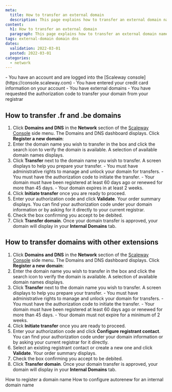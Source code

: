 ```yaml
---
meta:
  title: How to transfer an external domain
  description: This page explains how to transfer an external domain name with Scaleway Domains and DNS.
content:
  h1: How to transfer an external domain
  paragraph: This page explains how to transfer an external domain name with Scaleway Domains and DNS.
tags: external-domain domain dns
dates:
  validation: 2022-03-01
  posted: 2022-03-01
categories:
  - network
---
```


<Macro id="iam-requirements" />

<Message type="requirement">
  - You have an account and are logged into the [Scaleway console](https://console.scaleway.com)
  - You have entered your credit card information on your account
  - You have external domains
  - You have requested the authorization code to transfer your domain from your registrar
</Message>

## How to transfer .fr and .be domains

1. Click **Domains and DNS** in the **Network** section of the [Scaleway Console](https://console.scaleway.com) side menu. The Domains and DNS dashboard displays. Click **Register a new domain**:
    <Lightbox src="scaleway-register_new_domain.webp" alt="" />
2. Enter the domain name you wish to transfer in the box and click the search icon to verify the domain is available. A selection of available domain names displays.
3. Click **Transfer** next to the domain name you wish to transfer. A screen displays to help you prepare your transfer.
    <Message type="important">
        - You must have administrative rights to manage and unlock your domain for transfers.
        - You must have the authorization code to initiate the transfer.
        - Your domain must have been registered at least 60 days ago or renewed for more than 45 days.
        - Your domain expires in at least 2 weeks.
    </Message>
4. Click **Initiate transfer** once you are ready to proceed.
5. Enter your authorization code and click **Validate**. Your order summary displays.
    <Message type="tip">
     You can find your authorization code under your domain information or by asking for it directly to your current registrar.
    </Message>
6. Check the box confirming you accept to be debited.
7. Click **Transfer domain**. Once your domain transfer is approved, your domain will display in your **Internal Domains** tab.

## How to transfer domains with other extensions

1. Click **Domains and DNS** in the **Network** section of the [Scaleway Console](https://console.scaleway.com) side menu. The Domains and DNS dashboard displays. Click **Register a new domain**:
    <Lightbox src="scaleway-register_new_domain.webp" alt="" />
2. Enter the domain name you wish to transfer in the box and click the search icon to verify the domain is available. A selection of available domain names displays.
3. Click **Transfer** next to the domain name you wish to transfer. A screen displays to help you prepare your transfer.
    <Message type="important">
        - You must have administrative rights to manage and unlock your domain for transfers.
        - You must have the authorization code to initiate the transfer.
        - Your domain must have been registered at least 60 days ago or renewed for more than 45 days.
        - Your domain must not expire for a minimum of 2 weeks.
    </Message>
4. Click **Initiate transfer** once you are ready to proceed.
5. Enter your authorization code and click **Configure registrant contact**.
    <Message type="tip">
     You can find your authorization code under your domain information or by asking your current registrar for it directly.
    </Message>
6. Select an existing registrant contact or create a new one and click **Validate**. Your order summary displays.
7. Check the box confirming you accept to be debited.
8. Click **Transfer domain**. Once your domain transfer is approved, your domain will display in your **Internal Domains** tab.

<Navigation title="See Also">
  <PreviousButton to="/network/domains-and-dns/how-to/register-internal-domain/">How to register a domain name</PreviousButton>
  <NextButton to="/network/domains-and-dns/how-to/configure-autorenew/">How to configure autorenew for an internal domain name</NextButton>
</Navigation>